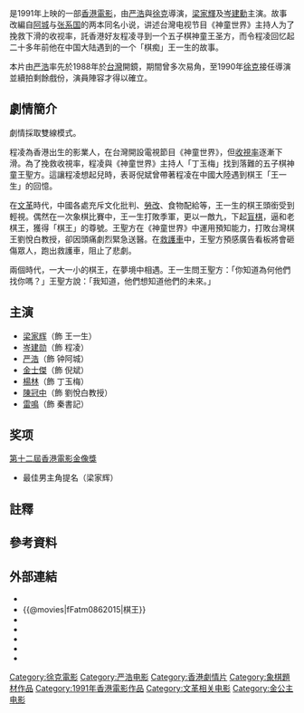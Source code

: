 {{Otheruses|棋王}}
{{Infobox Film
  | image =
  | name = 棋王
  | original_name = ''{{lang|en|King of Chess}}''
  | director = [[徐克|徐克]]、[[严浩|严浩]]
  | producer = [[徐克|徐克]]
  | producer_2 = 張華坤、 [[陳偉強|陳偉強]]
  | writer = [[严浩|严浩]]、[[梁家辉|梁家辉]] 
  | based_on = {{based_on|[[棋王_(阿城小說)|棋王]]|[[阿城_(作家)|阿城]]}}、{{based_on|[[棋王_(張系國小說)|棋王]]|[[張系國|張系國]]}}
  | starring = 	[[梁家辉|梁家辉]]<br />[[岑建勋|岑建勋]]
  | music = [[罗大佑|罗大佑]]
  | cinematography = [[潘恒生|潘恒生]]、[[杨渭汉|杨渭汉]]、[[罗云城|罗云城]]
  | editing = [[麦子善|麦子善]]
  | studio = 金公主娛樂有限公司<br>[[電影工作室有限公司|電影工作室有限公司]]
  | distributor = 金公主娛樂有限公司
  | released = {{BHKG}}：{{start date|1992|9|25}}<ref>{{cite web |url=https://www.imdb.com/title/tt0095450/releaseinfo?ref_=tt_dt_rdat|language=en |title= King of Chess (1991) Release Info|publisher=[[IMDb|IMDb]]|date= |accessdate= 2021-06-23}}</ref>
  | runtime = 100分鐘
  | language = [[粵語|粵語]]<br />[[国語|国語]]
  | country = {{英屬香港電影}}
  | gross = [[HK$|HK$]] 1,151,165.00<ref>{{cite web |url=http://www.boxofficecn.com/hkboxoffice1992 |title=1992 香港票房 |publisher=中國電影票房榜|access-date=2021-06-23 |archive-date=2021-02-27 |archive-url=https://web.archive.org/web/20210227120218/http://www.boxofficecn.com/hkboxoffice1992 |dead-url=yes }}</ref>
  | imdb_id = tt0095450
}}

{{engname|《棋王》|''King of Chess''}}是1991年上映的一部[[香港電影|香港電影]]，由[[严浩|严浩]]與[[徐克|徐克]]導演，[[梁家輝|梁家輝]]及[[岑建勳|岑建勳]]主演。故事改編自[[阿城_(作家)|阿城]]与[[张系国|张系国]]的两本同名小说，讲述台灣电视节目《神童世界》主持人为了挽救下滑的收视率，託香港好友程凌寻到一个五子棋神童王圣方，而令程凌回忆起二十多年前他在中国大陆遇到的一个「棋痴」王一生的故事。

本片由[[严浩|严浩]]率先於1988年於[[台灣|台灣]]開鏡，期間曾多次易角，至1990年[[徐克|徐克]]接任導演並續拍剩餘戲份，演員陣容才得以確立。

==劇情簡介==
劇情採取雙線模式{{noteTag|name=註1|「雙線模式」指二條路線同步進行。然而在劇情中採用取雙線模式，便是指將二個故事以拍攝手法使劇情交叉其中，呈現出時空背景不同而有相近關係的效果，通常最終會將劇情整合成單線模式來結束，使觀眾看出二個故事彼此間互動關係，而不致整齣片拍攝有荒腔走板情況發生，使人看不懂劇情在這二個故事中的發展。}}。

程凌為香港出生的影業人，在台灣開設電視節目《神童世界》，但[[收視率|收視率]]逐漸下滑。為了挽救收視率，程凌與《神童世界》主持人「丁玉梅」找到落難的五子棋神童王聖方。這讓程凌想起兒時，表哥倪斌曾帶著程凌在中國大陸遇到棋王「王一生」的回憶。

在[[文革|文革]]時代，中國各處充斥文化批判、[[勞改|勞改]]、食物配給等，王一生的棋王頭銜受到輕視。偶然在一次象棋比賽中，王一生打敗季軍，更以一敵九，下起[[盲棋|盲棋]]，逼和老棋王，獲得「棋王」的尊號。王聖方在《神童世界》中運用預知能力，打敗台灣棋王劉悅白教授，卻因頭痛劇烈緊急送醫。在[[救護車|救護車]]中，王聖方預感廣告看板將會砸傷眾人，跑出救護車，阻止了悲劇。

兩個時代，一大一小的棋王，在夢境中相遇。王一生問王聖方：「你知道為何他們找你嗎？」王聖方說：「我知道，他們想知道他們的未來。」

==主演==
*[[梁家辉|梁家辉]]（飾 王一生）
*[[岑建勋|岑建勋]]（飾 程凌）
*[[严浩|严浩]]（飾 钟阿城）
*[[金士傑|金士傑]]（飾 倪斌）
*[[楊林_(歌手)|楊林]]（飾 丁玉梅）
*[[陳冠中|陳冠中]]（飾 劉悅白教授）
*[[雷鳴|雷鳴]]（飾 秦書記）

== 奖项 ==
[[1993年香港電影金像獎|第十二屆香港電影金像獎]]
*最佳男主角提名（梁家辉）

== 註釋 ==
{{NoteFoot}}

== 參考資料 ==
{{reflist}}

== 外部連結 ==
*{{hkmdb title|7581|棋王}}
*{{@movies|fFatm0862015|棋王}}
*{{douban|title=棋王}}
*{{Mtime|16801|棋王}}
*{{Amg movie|211156|棋王}}
*{{rotten-tomatoes|king_of_chess|棋王}}
*{{imdb title|0095450|棋王}}

{{徐克}}
{{梁家輝主要電影}}
[[Category:徐克電影|Category:徐克電影]]
[[Category:严浩电影|Category:严浩电影]]
[[Category:香港劇情片|Category:香港劇情片]]
[[Category:象棋題材作品|Category:象棋題材作品]]
[[Category:1991年香港電影作品|Category:1991年香港電影作品]]
[[Category:文革相关电影|Category:文革相关电影]]
[[Category:金公主电影|Category:金公主电影]]